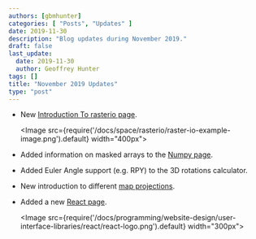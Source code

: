 ```yaml
---
authors: [gbmhunter]
categories: [ "Posts", "Updates" ]
date: 2019-11-30
description: "Blog updates during November 2019."
draft: false
last_update:
  date: 2019-11-30
  author: Geoffrey Hunter
tags: []
title: "November 2019 Updates"
type: "post"
---
```


* New [Introduction To rasterio page](/space/rasterio).

    <Image src={require('/docs/space/rasterio/raster-io-example-image.png').default} width="400px"></Image>

* Added information on masked arrays to the [Numpy page](/programming/languages/python/numpy).

* Added Euler Angle support (e.g. RPY) to the 3D rotations calculator.

* New introduction to different [map projections](/space/map-projections).

* Added a new [React page](/programming/website-design/user-interface-libraries/react).

    <Image src={require('/docs/programming/website-design/user-interface-libraries/react/react-logo.png').default} width="300px"></Image>